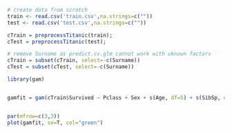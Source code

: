 
```r
# create data from scratch
train <- read.csv('train.csv',na.strings=c(""))
test <- read.csv('test.csv',na.strings=c(""))

cTrain = preprocessTitanic(train);
cTest = preprocessTitanic(test);

# remove Surname as predict.cv.glm cannot work with uknown factors
cTrain = subset(cTrain, select=-c(Surname))
cTest = subset(cTest, select=-c(Surname))
```

```r
library(gam)


gamfit = gam(cTrain$Survived ~ Pclass + Sex + s(Age, df=5) + s(SibSp, df=5) + s(Parch, df=5) + s(Fare, df=5) + Embarked + CabinLetter + Title, family=binomial, data=cTrain)


par(mfrow=c(3,3))
plot(gamfit, se=T, col="green")
```

